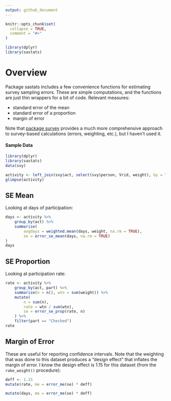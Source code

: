 ---
output: github_document
---
<!-- .md is generated from .Rmd. Please edit that file -->

```{r, include = FALSE}
knitr::opts_chunk$set(
  collapse = TRUE,
  comment = "#>"
)
```

```{r, message = FALSE, include=FALSE}
library(dplyr)
library(sastats)
```

# Overview

Package sastats includes a few convenience functions for estimating survey sampling errors. These are simple computations, and the functions are just thin wrappers for a bit of code. Relevant measures:

- standard error of the mean
- standard error of a proportion
- margin of error

Note that [package survey](https://cran.r-project.org/web/packages/survey/index.html) provides a much more comprehensive approach to survey-based calculations (errors, weighting, etc.), but I haven't used it.

#### Sample Data

```{r}
library(dplyr)
library(sastats)
data(svy)

activity <- left_join(svy$act, select(svy$person, Vrid, weight), by = "Vrid")
glimpse(activity)
```

## SE Mean

Looking at days of participation:

```{r}
days <- activity %>%
    group_by(act) %>% 
    summarise(
        avgdays = weighted.mean(days, weight, na.rm = TRUE),
        se = error_se_mean(days, na.rm = TRUE)
)
days
```

## SE Proportion

Looking at participation rate:

```{r}
rate <- activity %>%
    group_by(act, part) %>%
    summarise(n = n(), wtn = sum(weight)) %>%
    mutate(
        n = sum(n), 
        rate = wtn / sum(wtn),
        se = error_se_prop(rate, n)
    ) %>%
    filter(part == "Checked")
rate
```

## Margin of Error

These are useful for reporting confidence intervals. Note that the weighting that was done to this dataset produces a "design effect" that inflates the margin of error. I know the design effect is 1.15 for this dataset (from the `rake_weight()` procedure):

```{r}
deff <- 1.15
mutate(rate, me = error_me(se) * deff)

mutate(days, me = error_me(se) * deff)
```
